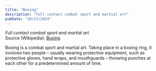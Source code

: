 ```yaml
---
title: "Boxing"
description: "Full contact combat sport and martial art"
pubDate: "10/13/2024"
---
```


*Full contact combat sport and martial art*  
Source (Wikipedia): [Boxing][1]

Boxing is a combat sport and martial art. Taking place in a boxing ring, it involves two people – usually wearing protective equipment, such as protective gloves, hand wraps, and mouthguards – throwing punches at each other for a predetermined amount of time.

[1]: https://en.wikipedia.org/wiki/Boxing
